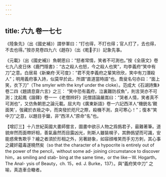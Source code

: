 ```yaml
---
---
---
```

title: 六九 卷一七七
---




《陸象先》（出《國史補》）謂參軍曰：“打也得，不打也得；官人打了，去也得，不去也得。”按亦見卷四九六《趙存》（出《乾𦠆子》）記象先事。

《元載》（出《國史補》）魚朝恩曰：“怒者常情，笑者不可測也。”按《全唐文》卷七九八皮日休《鹿門隱書》：“古之殺人也怒，今之殺人也笑”，均李義府“笑中有刀”之意。白居易《新樂府·天可度》：“君不見李義府之輩笑欣欣，笑中有刀潛殺人”；明用義府事入詩，似莫早於此，所謂“直道當時語”也。喬叟名句亦曰：“面上笑，衣下刀”（The smyler with the knyf under the cloke）。范成大《石湖詩集》卷二四《題請息齋六言》之三： “笑中恐有義府，泣裏難防叔魚”，則言哭亦不可測；沈起鳳《諧鐸》卷一一《老僧辨奸》託僧語論嚴嵩曰：“哭者人情，笑者真不可測也”，又仿魚朝恩之論元載。屈大均《廣東新語》卷一六記西洋人“機銃名‘覿面笑’，弢藏於衣衱之中，而突發於咫尺之際，殺機不測，良可寒心！”；復本“笑中刀”之意，以題目手鎗，非“西洋人”原命“名”也。

【增訂三】十八世紀英國大畫師嘗言，圖畫中欲示人物之爲僞君子，最難著筆。道貌岸然而面帶奸相，善氣盎然而目露凶光，則斯人雖裝幌子，其飾僞望而可識，安能惑衆售欺乎？繪之者須於形相之外，另著跡象，如容顔堆笑而手刃方刺，其心事之藏奸藴毒遂曉然矣（so that the character of a hypocrite is entirely out of the power of the pencil，without some ad- joining circumstance to discover him，as smiling and stab- bing at the same time，or the like－W. Hogarth，The Anal- ysis of Beauty，ch. 15，ed. J. Burke，137）。與“義府笑中刀” 之喻，真造車合轍者。
